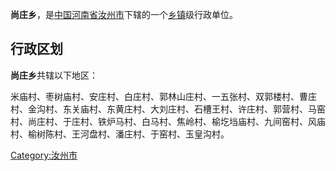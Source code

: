{{中国乡级行政区
| 行政区全称 = 尚庄乡
| 景观照片文件名 =
| 景观照片描述 =
| 汉语拼音 =
| 通用拼音 =
| 注音符號 =
| 其它标音类型1 =
| 其它标音1 =
| 其它标音类型2 =
| 其它标音2 =
| 其它语言类型1 =
| 其它语言地名1 =
| 其它语言类型2 =
| 其它语言地名2 =
| 上级行政区 = [[河南省|河南省]][[汝州市|汝州市]]
| 行政区类别 = [[乡镇|乡镇]]
| 行政区划代码 =
| 地理坐标 =
| 总面积 =
| 户籍人口 =
| 户籍人口年份 =
| 常住人口 =
| 常住人口年份 =
| 人口密度 =
| 行政区划 =
| 官方网站 =
| 政府驻地 =
| 邮政编码 =
| 毗邻行政区 =
| 位置图文件名 =
| 位置图描述 =
}}
'''尚庄乡'''，是[[中华人民共和国|中国]][[河南省|河南省]][[汝州市|汝州市]]下辖的一个[[乡镇|乡镇]]级行政单位。

== 行政区划 ==
'''尚庄乡'''共辖以下地区：

米庙村、枣树庙村、安庄村、白庄村、郭林山庄村、一五张村、双郭楼村、曹庄村、金沟村、东关庙村、东黄庄村、大刘庄村、石槽王村、许庄村、郭营村、马窑村、尚庄村、于庄村、铁炉马村、白马村、焦岭村、榆圪垱庙村、九间窑村、风庙村、榆树陈村、王河盘村、潘庄村、于窑村、玉皇沟村。

{{河南小作品}}
{{汝州市行政区划}}

[[Category:汝州市|Category:汝州市]]